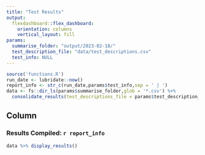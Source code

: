 ```yaml
---
title: "Test Results"
output: 
  flexdashboard::flex_dashboard:
    orientation: columns
    vertical_layout: fill
params:
  summarise_folder: "output/2023-02-18/"
  test_description_file: "data/test_descriptions.csv"
  test_info: NULL
---
```


```r
source('functions.R')
run_date <- lubridate::now()
report_info <- str_c(run_date,params$test_info,sep = ' | ')
data <- fs::dir_ls(params$summarise_folder,glob = '*.csv') %>% 
  consolidate_results(test_descriptions_file = params$test_description_file)
```

Column
-----------------------------------------------------------------------

### **Results Compiled:** `r report_info`

```r
data %>% display_results()
```
